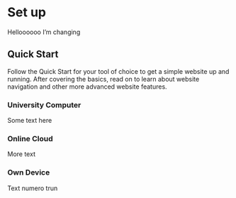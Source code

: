 # Set up

Helloooooo I'm changing

## Quick Start

Follow the Quick Start for your tool of choice to get a simple website up and running. After covering the basics, read on to learn about website navigation and other more advanced website features.

::: {.panel-tabset group="tools-tabset"}

### University Computer 

Some text here

### Online Cloud

More text


### Own Device

Text numero trun

:::
